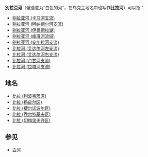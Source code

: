 '''別拉亞河'''（俄语意为“白色的河”，在乌克兰地名中也写作'''比拉河'''）可以指：
*[[别拉亚河_(卡马河支流)|别拉亚河 (卡马河支流)]]
*[[别拉亚河_(阿纳德尔河支流)|别拉亚河 (阿纳德尔河支流)]]
*[[别拉亚河_(伊曼德拉湖)|别拉亚河 (伊曼德拉湖)]]
*[[别拉亚河_(库班河流域)|别拉亚河 (库班河流域)]]
*[[别拉亚河_(安加拉河支流)|别拉亚河 (安加拉河支流)]]
*[[比拉河_(艾达尔河左支流)|比拉河 (艾达尔河左支流)]]
*[[比拉河_(艾达尔河右支流)|比拉河 (艾达尔河右支流)]]
*[[比拉河_(卢甘河支流)|比拉河 (卢甘河支流)]]
*[[比拉河_(拉塔河支流)|比拉河 (拉塔河支流)]]

==地名==
*[[比拉_(利波韦茨区)|比拉 (利波韦茨区)]]
*[[比拉_(扬皮尔区)|比拉 (扬皮尔区)]]
*[[比拉_(捷尔诺波尔区)|比拉 (捷尔诺波尔区)]]
*[[比拉_(乔尔特基夫区)|比拉 (乔尔特基夫区)]]
*[[比拉_(切梅里夫齐区)|比拉 (切梅里夫齐区)]]

==参见==
* [[白河|白河]]

{{disambig||Cat=四字地名译名消歧义}}